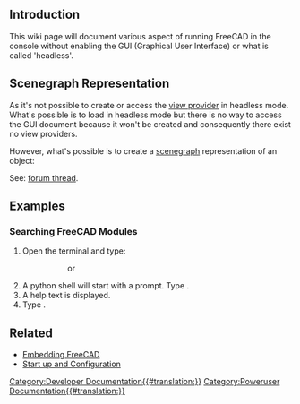 <languages/>
{{TOCright}}
<translate>

== Introduction == <!--T:1-->

<!--T:2-->
This wiki page will document various aspect of running FreeCAD in the console without enabling the GUI (Graphical User Interface) or what is called 'headless'.

== Scenegraph Representation == <!--T:3-->

<!--T:4-->
As it's not possible to create or access the [[Viewprovider|view provider]] in headless mode. What's possible is to load {{incode|FreeCADGui}} in headless mode but there is no way to access the GUI document because it won't be created and consequently there exist no view providers.

<!--T:5-->
However, what's possible is to create a [[Scenegraph|scenegraph]] representation of an object:

</translate>
{{Code|lang=python|code=
import FreeCADGui as Gui
from pivy import coin

Gui.setupWithoutGUI()
doc = App.newDocument()
obj = doc.addObject("Part::Box","Box")
doc.recompute()
view = Gui.subgraphFromObject(obj)
}}
<translate>

<!--T:6-->
See: [https://forum.freecadweb.org/viewtopic.php?f=10&t=55794&p=481586#p481586 forum thread].

== Examples == <!--T:7-->

=== Searching FreeCAD Modules === <!--T:8-->

<!--T:9-->
# Open the terminal and type:
#:{{incode|$ /path/to/FreeCAD -c}}
#::or
#:{{incode|$ /path/to/FreeCADCmd}}
# A python shell will start with a prompt. Type {{incode|help()}}.
# A help text is displayed.
# Type {{incode|modules freecad}}.

== Related == <!--T:10-->

<!--T:11-->
* [[Embedding_FreeCAD#Using_FreeCAD_without_GUI|Embedding FreeCAD]]
* [[Start_up_and_Configuration#Running_FreeCAD_without_GUI_(headless)|Start up and Configuration]]


</translate>
[[Category:Developer Documentation{{#translation:}}]]
[[Category:Poweruser Documentation{{#translation:}}]]